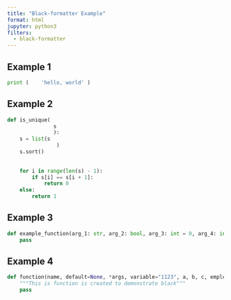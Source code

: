 ```yaml
---
title: "Black-formatter Example"
format: html
jupyter: python3
filters:
  - black-formatter
---
```


## Example 1

```python
print (    'hello, world' )
```

## Example 2

```python
def is_unique(
               s
               ):
    s = list(s
                )
    s.sort()
 
 
    for i in range(len(s) - 1):
        if s[i] == s[i + 1]:
            return 0
    else:
        return 1
```

## Example 3

```python
def example_function(arg_1: str, arg_2: bool, arg_3: int = 0, arg_4: int = 1, arg_5: float = 0.0):
    pass
```


## Example 4

```python
def function(name, default=None, *args, variable="1123", a, b, c, employee, office, d, e, f, **kwargs):
    """This is function is created to demonstrate black"""
    pass
```


